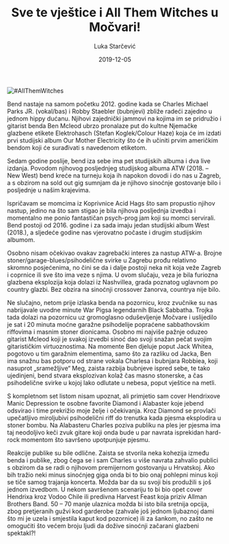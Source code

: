 ﻿---
title: Sve te vještice i All Them Witches u Močvari!
date: 2019-12-05
slug: all-them-witches
author: Luka Starčević
published: true
description: Trojka iz Nashville, Tennesseea All Them Witches sinoć je pomela do kraja popunjenu Močvaru
color: #3d8c32
---
![#AllThemWitches](./all-them-witches.jpg)

Bend nastaje na samom početku 2012. godine kada se Charles Michael Parks JR. (vokal/bas) i Robby Staebler (bubnjevi) zbliže radeći zajedno u jednom hippy dućanu. Njihovi zajednički jammovi na kojima im se pridružio i gitarist benda Ben Mcleod ubrzo pronalaze put do kultne Njemačke glazbene etikete Elektrohasch (Stefan Koglek/Colour Haze) koja će im izdati prvi studijski album Our Mother Electricity što će ih učiniti prvim američkim bendom koji će surađivati s navedenom etiketom.

Sedam godine poslije, bend iza sebe ima pet studijskih albuma i dva live izdanja. Povodom njihovog posljednjeg studijskog albuma ATW (2018. – New West) bend kreće na turneju koja ih napokon dovodi i do nas u Zagreb, a s obzirom na sold out gig sumnjam da je njihovo sinoćnje gostovanje bilo i posljednje u našim krajevima.

Ispričavam se momcima iz Koprivnice Acid Hags što sam propustio njihov nastup, jedino na što sam stigao je bila njihova posljednja izvedba i momentalno me ponio fantastičan psych-prog jam koji su momci servirali. Bend postoji od 2016. godine i za sada imaju jedan studijski album West (2018.), a sljedeće godine nas vjerovatno počaste i drugim studijskim albumom.

Osobno nisam očekivao ovakav zagrebački interes za nastup ATW-a. Brojne stoner/garage-blues/psihodelične svirke u Zagrebu prođu relativno skromno posjećenima, no čini se da i dalje postoji neka nit koja veže Zagreb i coprnice ili sve što ima veze s njima. U ovom slučaju, veza je bila furiozna glazbena eksplozija koja dolazi iz Nashvillea, grada poznatog uglavnom po country glazbi. Bez obzira na sinoćnji crossover žanorva, countrya nije bilo.

Ne slučajno, netom prije izlaska benda na pozornicu, kroz zvučnike su nas nabrijavale uvodne minute War Pigsa legendarnih Black Sabbatha. Trojka tada dolazi na pozornicu uz gromoglasno oduševljenje Močvare i uslijedilo je sat i 20 minuta moćne garažne psihodelije popraćene sabbathovskim riffovima i masnim stoner dionicama. Osobno mi najviše pažnje oduzeo gitarist Mcleod koji je svakoj izvedbi sinoć dao svoji snažan pečat svojim gitarističkim virtuoznostima. Na momente Ben djeluje poput Jack Whitea, pogotovo u tim garažnim elementima, samo što za razliku od Jacka, Ben ima snažnu bas potporu od strane vokala Charlesa i bubnjara Robbiea, koji nasuprot „sramežljive“ Meg, zaista razbija bubnjeve ispred sebe, te tako ujedinjeni, bend stvara eksplozivan kolaž čas masno stonerske, a čas psihodelične svirke u kojoj lako odlutate u nebesa, poput vještice na metli.

S kompletnom set listom nisam upoznat, ali primjetio sam cover Hendrixove  Manic Depression te osobne favorite Diamond i Alabaster koje jebend odsvirao i time prekrižio moje želje i očekivanja. Kroz Diamond se provlači upečatljivo miroljubivi psihodelični riff do trenutka kada pjesma eksplodira u stoner bombu. Na Alabasteru Charles poziva publiku na ples jer pjesma ima taj neodoljivo keči zvuk gitare koji onda bude u par navrata isprekidan hard-rock momentom što savršeno upotpunjuje pjesmu.

Reakcije publike su bile odlične. Zaista se stvorila neka kohezija između benda i publike, zbog čega se i sam Charles u više navrata zahvalio publici s obzirom da se radi o njihovom premijernom gostovanju u Hrvatskoj. Ako bih tražio neki minus sinoćnjeg giga onda bi to bio onaj pohlepni minus koji se tiče samog trajanja koncerta. Možda bar da su svoji bis produžili s još jednom izvedbom. U nekom savršenom scenariju to bi bio opet cover Hendrixa kroz Vodoo Chile ili predivna Harvest Feast koja priziv Allman Brothers Band. 50 – 70 manje ulaznica možda bi isto bila sretnija opcija, zbog pretjeranih gužvi kod garderobe (zahvale još jednom ljubaznoj dami što mi je uzela i smjestila kaput kod pozornice) ili za šankom, no zašto ne omogućiti što većem broju ljudi da dožive sinoćnji začarani glazbeni spektakl?!